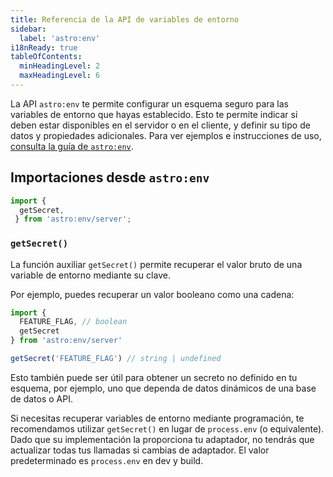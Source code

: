 ```yaml
---
title: Referencia de la API de variables de entorno
sidebar:
  label: 'astro:env'
i18nReady: true
tableOfContents:
  minHeadingLevel: 2
  maxHeadingLevel: 6
---
```


<p><Since v="5.0.0" /></p>

La API `astro:env` te permite configurar un esquema seguro para las variables de entorno que hayas establecido. Esto te permite indicar si deben estar disponibles en el servidor o en el cliente, y definir su tipo de datos y propiedades adicionales. Para ver ejemplos e instrucciones de uso, [consulta la guía de `astro:env`](/es/guides/environment-variables/#variables-de-entorno-con-seguridad-de-tipos).

## Importaciones desde `astro:env`

```js
import { 
  getSecret,
 } from 'astro:env/server';
```

### `getSecret()`

<p>
<Since v="5.0.0" />
</p>

La función auxiliar `getSecret()` permite recuperar el valor bruto de una variable de entorno mediante su clave.

Por ejemplo, puedes recuperar un valor booleano como una cadena:

```js
import {
  FEATURE_FLAG, // boolean
  getSecret
} from 'astro:env/server'

getSecret('FEATURE_FLAG') // string | undefined
```

Esto también puede ser útil para obtener un secreto no definido en tu esquema, por ejemplo, uno que dependa de datos dinámicos de una base de datos o API.

Si necesitas recuperar variables de entorno mediante programación, te recomendamos utilizar `getSecret()` en lugar de `process.env` (o equivalente). Dado que su implementación la proporciona tu adaptador, no tendrás que actualizar todas tus llamadas si cambias de adaptador. El valor predeterminado es `process.env` en dev y build.
